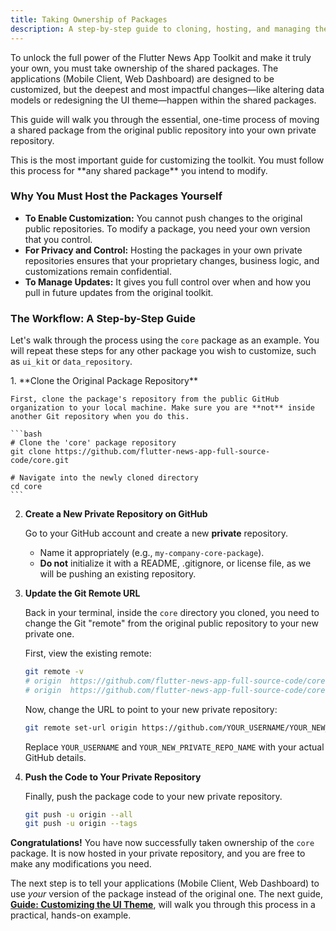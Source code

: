 ```yaml
---
title: Taking Ownership of Packages
description: A step-by-step guide to cloning, hosting, and managing the shared packages for customization.
---
```


To unlock the full power of the Flutter News App Toolkit and make it truly your own, you must take ownership of the shared packages. The applications (Mobile Client, Web Dashboard) are designed to be customized, but the deepest and most impactful changes—like altering data models or redesigning the UI theme—happen within the shared packages.

This guide will walk you through the essential, one-time process of moving a shared package from the original public repository into your own private repository.

<Aside type="caution" title="Critical Step">
This is the most important guide for customizing the toolkit. You must follow this process for **any shared package** you intend to modify.
</Aside>

### Why You Must Host the Packages Yourself

-   **To Enable Customization:** You cannot push changes to the original public repositories. To modify a package, you need your own version that you control.
-   **For Privacy and Control:** Hosting the packages in your own private repositories ensures that your proprietary changes, business logic, and customizations remain confidential.
-   **To Manage Updates:** It gives you full control over when and how you pull in future updates from the original toolkit.

### The Workflow: A Step-by-Step Guide

Let's walk through the process using the `core` package as an example. You will repeat these steps for any other package you wish to customize, such as `ui_kit` or `data_repository`.

<Steps>
1.  **Clone the Original Package Repository**

    First, clone the package's repository from the public GitHub organization to your local machine. Make sure you are **not** inside another Git repository when you do this.

    ```bash
    # Clone the 'core' package repository
    git clone https://github.com/flutter-news-app-full-source-code/core.git
    
    # Navigate into the newly cloned directory
    cd core
    ```

2.  **Create a New Private Repository on GitHub**

    Go to your GitHub account and create a new **private** repository.
    -   Name it appropriately (e.g., `my-company-core-package`).
    -   **Do not** initialize it with a README, .gitignore, or license file, as we will be pushing an existing repository.

3.  **Update the Git Remote URL**

    Back in your terminal, inside the `core` directory you cloned, you need to change the Git "remote" from the original public repository to your new private one.

    First, view the existing remote:
    ```bash
    git remote -v
    # origin  https://github.com/flutter-news-app-full-source-code/core.git (fetch)
    # origin  https://github.com/flutter-news-app-full-source-code/core.git (push)
    ```

    Now, change the URL to point to your new private repository:
    ```bash
    git remote set-url origin https://github.com/YOUR_USERNAME/YOUR_NEW_PRIVATE_REPO_NAME.git
    ```
    Replace `YOUR_USERNAME` and `YOUR_NEW_PRIVATE_REPO_NAME` with your actual GitHub details.

4.  **Push the Code to Your Private Repository**

    Finally, push the package code to your new private repository.

    ```bash
    git push -u origin --all
    git push -u origin --tags
    ```

</Steps>

**Congratulations!** You have now successfully taken ownership of the `core` package. It is now hosted in your private repository, and you are free to make any modifications you need.

The next step is to tell your applications (Mobile Client, Web Dashboard) to use *your* version of the package instead of the original one. The next guide, [**Guide: Customizing the UI Theme**](/docs/architecture/03-guide-customizing-the-ui/), will walk you through this process in a practical, hands-on example.
